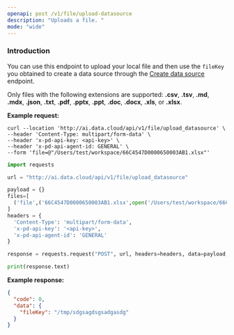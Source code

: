 ```yaml
---
openapi: post /v1/file/upload-datasource
description: "Uploads a file. "
mode: "wide"
---
```


### Introduction

You can use this endpoint to upload your local file and then use the `fileKey` you obtained to create a data source through the [Create data source](/api-reference/create-data-source) endpoint.

Only files with the following extensions are supported: **.csv**, **.tsv**, **.md**, **.mdx**, **.json**, **.txt**, **.pdf**, **.pptx**, **.ppt**, **.doc**, **.docx**, **.xls**, or **.xlsx**.

**Example request:**
<CodeGroup>
```curl cURL
curl --location 'http://ai.data.cloud/api/v1/file/upload_datasource' \
--header 'Content-Type: multipart/form-data' \
--header 'x-pd-api-key: <api-key>' \
--header 'x-pd-api-agent-id: GENERAL' \
--form 'file=@"/Users/test/workspace/66C4547D0000650003AB1.xlsx"'
```

```python Python
import requests

url = "http://ai.data.cloud/api/v1/file/upload_datasource"

payload = {}
files=[
  ('file',('66C4547D0000650003AB1.xlsx',open('/Users/test/workspace/66C4547D0000650003AB1.xlsx','rb'),'application/vnd.openxmlformats-officedocument.spreadsheetml.sheet'))
]
headers = {
  'Content-Type': 'multipart/form-data',
  'x-pd-api-key': '<api-key>',
  'x-pd-api-agent-id': 'GENERAL'
}

response = requests.request("POST", url, headers=headers, data=payload, files=files)

print(response.text)
```
</CodeGroup>

**Example response:**

```json 200
{
  "code": 0,
  "data": {
    "fileKey": "/tmp/sdgsagdsgsadgasdg"
  }
}
```




